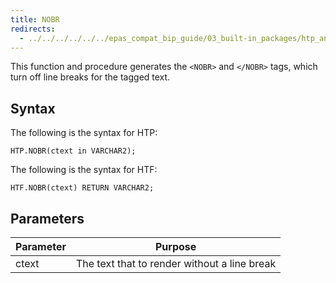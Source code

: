 ```yaml
---
title: NOBR
redirects:
  - ../../../../../../epas_compat_bip_guide/03_built-in_packages/htp_and_htf/nobr #generated for docs/epas/reorg-role-use-case-mode
---
```


This function and procedure generates the `<NOBR>` and `</NOBR>` tags, which turn off line breaks for the tagged text.

## Syntax

The following is the syntax for HTP:

```
HTP.NOBR(ctext in VARCHAR2);
```

The following is the syntax for HTF:

```
HTF.NOBR(ctext) RETURN VARCHAR2;
```

## Parameters

| Parameter | Purpose  |
| --------- | -------- |
| ctext | The text that to render without a line break |
